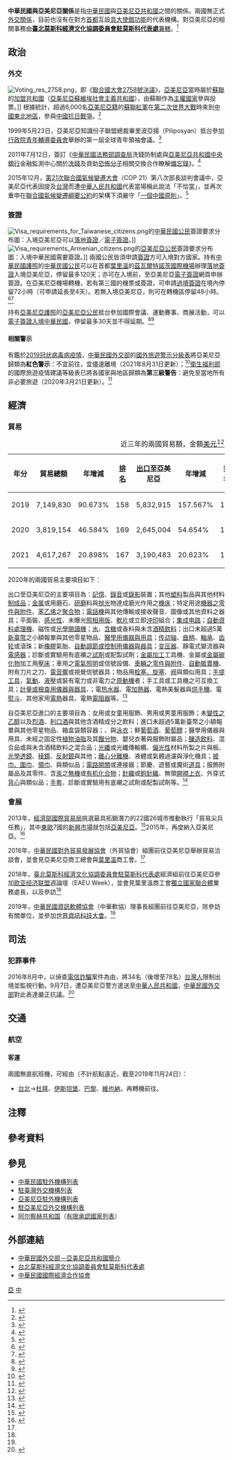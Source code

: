 {{noteTA
|G1=Medicine
|1=zh-hans:台; zh-hant:臺;
|2=zh-hans:埃里温; zh-hant:葉里溫;
|3=zh-hant:杜拜; zh-cn:迪拜; zh-sg:杜拜;
|4=zh-hant:伊斯坦堡; zh-cn:伊斯坦布尔; zh-sg:伊斯坦堡;
|5=zh-hans:气候变化; zh-hant:氣候變化; zh-tw:氣候變遷;
|6=zh-hans:联合国气候变化框架公约; zh-hant:聯合國氣候變化框架公約; zh-tw:聯合國氣候變遷綱要公約;
|7=zh-hans:塑料; zh-hant:塑料; zh-tw:塑膠;
|8=zh-hans:自动售货机; zh-hant:汽水機; zh-tw:自動販賣機; zh-sg:自动贩卖机;
|9=zh-hans:集成电路; zh-hant:集成電路; zh-tw:積體電路;
|10=zh-hans:干手机; zh-hant:乾手機; zh-tw:烘手機;
|11=zh-hans:力娇酒; zh-hant:力嬌酒; zh-tw:利口酒; zh-cn:利口酒;
|12=zh-hans:马甲; zh-hant:背心;
}}
{{not|中國－亞美尼亞關係}}
{{Dablink|關於中華民國與「亞」字國家的外交關係，詳見'''[[中亞關係|中亞關係 (消歧義)]]'''。}}
{{Infobox Bilateral relations|中華民國與亞美尼亞|Armenia|Taiwan|filetype=svg}}
'''中華民國與亞美尼亞關係'''是指[[中華民國|中華民國]]與[[亞美尼亞共和國|亞美尼亞共和國]]之間的關係。兩國無正式[[外交#外交上的承認|外交關係]]，目前也沒有在對方[[首都|首都]]互設[[實質大使館|具大使館功能]]的代表機構。對亞美尼亞的相關事務由'''[[臺北莫斯科經濟文化協調委員會駐莫斯科代表處|臺北莫斯科經濟文化協調委員會駐莫斯科代表處]]'''[[兼轄|兼轄]]。<ref>{{Cite web |url = https://www.boca.gov.tw/sp-foof-countrycp-03-143-c29a3-03-1.html |title = 駐館位置及聯絡方式 |publisher = [[中華民國外交部|中華民國外交部]] [[外交部領事事務局|領事事務局]] |access-date = 2017-12-16 |archive-date = 2017-12-16 |archive-url = https://web.archive.org/web/20171216201342/https://www.boca.gov.tw/sp-foof-countrycp-03-143-c29a3-03-1.html }}</ref>

==政治==
===外交===
[[File:Voting_res_2758.png|thumb]]，即《[[聯合國大會2758號決議|聯合國大會2758號決議]]》，[[亞美尼亞|亞美尼亞]]當時屬於[[蘇聯|蘇聯]]的[[加盟共和國|加盟共和國]]（[[亞美尼亞蘇維埃社會主義共和國|亞美尼亞蘇維埃社會主義共和國]]），由蘇聯作為[[主權國家|主權國家]]參與投票。]]
{{see also|中華民國外交|亞美尼亞外交}}
根據統計，超過6,000名[[亞美尼亞籍|亞美尼亞籍]]的[[蘇聯紅軍|蘇聯紅軍]]在[[第二次世界大戰|第二次世界大戰]]時來到[[中國東北地區|中國東北地區]]，參與[[中國抗日戰爭|中國抗日戰爭]]。<ref>{{Cite web |url=http://www.chinesetoday.com/big/article/1036596 |author=赫佰靈 |date=2015年9月1日 |title=亞美尼亞89歲老人的中國抗戰情結 |publisher=《[[國際日報|國際日報]]》 |deadurl=no |archiveurl=https://archive.is/20150920013349/http://www.chinesetoday.com/big/article/1036596 |archivedate=2015年9月20日 |accessdate=2017年6月12日 }}</ref>

1999年5月23日，亞美尼亞知識份子聯盟總裁畢里波亞揚（Piliposyan）抵台參加[[行政院青年輔導委員會|行政院青年輔導委員會]]舉辦的第一屆全球青年領袖會議。<ref>{{Cite web |url = http://multilingual.mofa.gov.tw/web/web_UTF-8/almanac/almanac1999/mo3/chapter1-2.htm |title = 《中華民國88年外交年鑑》〈第三章 中外關係〉 |publisher = 中華民國外交部 |accessdate = 2018-05-16 |archive-date = 2018-07-13 |archive-url = https://web.archive.org/web/20180713052422/http://multilingual.mofa.gov.tw/web/web_UTF-8/almanac/almanac1999/mo3/chapter1-2.htm |dead-url = no }}</ref>

2011年7月12日，簽訂《[[中華民國法務部調查局|中華民國法務部調查局]]洗錢防制處與[[亞美尼亞共和國中央銀行|亞美尼亞共和國中央銀行]]金融監測中心關於[[洗錢|洗錢]]及資助[[恐怖主义|恐怖分子]]相關{{link-en|金融情報|Financial intelligence|金融情資}}交換合作瞭解[[備忘錄|備忘錄]]》。<ref>{{Cite web |url = https://no06.mofa.gov.tw/mofatreatys/Result.aspx?tysubject_c=&tysubject_e=&tysubject_o=&tycountry_c=%e4%ba%9e%e7%be%8e%e5%b0%bc%e4%ba%9e&tycountry_e=%e4%ba%9e%e7%be%8e%e5%b0%bc%e4%ba%9e&tyeffectivedate=&tyeffectivedateE=&tysigneddate=&tysigneddateE=&start=Y&tykeyword=&Order=Signing&tyclass= |title = 條約協定查詢系統 |publisher = 中華民國外交部}}</ref>

2015年12月，[[2015年聯合國氣候變化大會|第21次聯合國氣候變遷大會]]（COP 21）第八次部長談判會議中，亞美尼亞代表因提及[[台灣|台灣]]而遭[[中華人民共和國|中華人民共和國]]代表當場稱此說法「不恰當」，並再次重申在[[聯合國氣候變化綱要公約|聯合國氣候變遷綱要公約]]的架構下須嚴守「[[一個中國原則|一個中國原則]]」。<ref>{{Cite web |url = https://www.mofa.gov.tw/Upload/WebArchive/2153/%E4%B8%AD%E5%9C%8B%E5%A4%A7%E9%99%B8%E9%98%BB%E6%92%93%E6%88%91%E5%9C%8B%E9%9A%9B%E7%A9%BA%E9%96%93%E4%BA%8B%E4%BE%8B%EF%BC%88104%E5%B9%B4%EF%BC%89.pdf |author = 公眾外交協調會 |title = 中國大陸阻撓我國際空間事例（104年事例） |publisher = 中華民國外交部 |accessdate = 2018-01-09 |archive-date = 2017-08-21 |archive-url = https://web.archive.org/web/20170821074651/http://www.mofa.gov.tw/Upload/WebArchive/2153/%E4%B8%AD%E5%9C%8B%E5%A4%A7%E9%99%B8%E9%98%BB%E6%92%93%E6%88%91%E5%9C%8B%E9%9A%9B%E7%A9%BA%E9%96%93%E4%BA%8B%E4%BE%8B%EF%BC%88104%E5%B9%B4%EF%BC%89.pdf |dead-url = no }}</ref>

===簽證===
[[File:Visa_requirements_for_Taiwanese_citizens.png|thumb]]的[[中華民國國民|中華民國公民]]簽證要求分布圖：入境亞美尼亞可以[[簽證#落地签证|落地簽證]]／[[簽證#电子签证|電子簽證]]。]]
[[File:Visa_requirements_Armenian_citizens.png|thumb]]的[[亞美尼亞公民|亞美尼亞公民]]簽證要求分布圖：入境中華民國需要簽證。]]
{{see also|中華民國簽證政策|中華民國公民簽證要求}}
{{see also|亞美尼亞簽證政策|亞美尼亞公民簽證要求}}
兩國公民皆須申請[[簽證|簽證]]方可入境對方國家。持有[[中華民國護照|中華民國護照]]的[[中華民國國民|中華民國公民]]可以在首都[[葉里溫|葉里溫]]的[[茲瓦爾特諾茨國際機場|茲瓦爾特諾茨國際機場]]辦理[[簽證#落地签证|落地簽證]]入境亞美尼亞，停留最多120天；亦可在入境前，至亞美尼亞[[簽證#电子签证|電子簽證]]網頁申辦簽證。在亞美尼亞機場轉機，若有第三國的機票或簽證，可申請[[過境簽證|過境簽證]]在境內停留72小時（可申請延長至4天）。若無入境亞美尼亞，則可在轉機區停留48小時。<ref>{{Cite web |url = https://www.boca.gov.tw/sp-foof-countrycp-03-143-c29a3-02-1.html |title = 簽證及入境須知 |publisher = 外交部領事事務局 |access-date = 2017-12-16 |archive-date = 2017-12-16 |archive-url = https://web.archive.org/web/20171216201302/https://www.boca.gov.tw/sp-foof-countrycp-03-143-c29a3-02-1.html }}</ref><ref>{{Cite web |url = https://www.mofa.gov.tw/ArrivalVisa.aspx?n=546&AreaSN=3 |title = 落地簽證資訊 |publisher = 中華民國外交部 |access-date = 2021-03-15 |archive-date = 2022-03-02 |archive-url = https://web.archive.org/web/20220302054800/https://www.mofa.gov.tw/ArrivalVisa.aspx?n=546&AreaSN=3 }}</ref>

持有[[亞美尼亞護照|亞美尼亞護照]]的[[亞美尼亞公民|亞美尼亞公民]]抵台參加國際會議、運動賽事、商展活動，可以[[中華民國簽證政策#电子签证|電子簽證入境中華民國]]，停留最多30天並不得延期。<ref>{{Cite web |url = https://www.boca.gov.tw/cp-228-4488-8208a-1.html |title = 誰具備申請電子簽證的資格? |publisher = 外交部領事事務局 |access-date = 2018-12-15 |archive-date = 2018-12-09 |archive-url = https://web.archive.org/web/20181209124657/https://www.boca.gov.tw/cp-228-4488-8208a-1.html }}</ref><ref>{{Cite web|url = https://www.boca.gov.tw/cp-215-643-5e740-1.html|title = 我的電子簽證效期多久？|publisher = 外交部領事事務局|access-date = 2018-03-27|archive-date = 2018-03-27|archive-url = https://web.archive.org/web/20180327023606/https://www.boca.gov.tw/cp-215-643-5e740-1.html}}</ref>

====相關警示====
有鑑於[[2019冠状病毒病疫情|2019冠状病毒病疫情]]，[[中華民國外交部|中華民國外交部]]的[[國外旅遊警示分級表|國外旅遊警示分級表]]將亞美尼亞歸類為'''紅色警示'''：不宜前往，宜儘速離境（2021年8月31日更新）；<ref>{{Cite web |url = https://www.boca.gov.tw/sp-trwa-list-1.html |title = 國外旅遊警示分級表 |publisher = 外交部領事事務局 |access-date = 2022-01-30 |archive-date = 2020-02-08 |archive-url = https://web.archive.org/web/20200208022958/https://www.boca.gov.tw/sp-trwa-list-1.html }}</ref>[[中華民國衛生福利部|衛生福利部]]的國際旅遊疫情建議等級表已將各國家與地區歸類為'''第三級警告'''：避免至當地所有非必要旅遊（2020年3月21日更新）。<ref>{{Cite web |url = https://www.cdc.gov.tw/CountryEpidLevel/GetPrescription/544?uacid=429 |title = 國際旅遊疫情建議等級 |publisher = [[中華民國衛生福利部|中華民國衛生福利部]]}}</ref>

==經濟==
{{see also|臺灣經濟|亞美尼亞經濟}}
===貿易===
{|class=wikitable
|+近三年的兩國貿易額，金額[[美元|美元]]<ref>{{Cite web|url = https://cuswebo.trade.gov.tw/|title = 中華民國進出口貿易統計|publisher = [[中華民國經濟部|中華民國經濟部]] [[經濟部國際貿易局|國際貿易局]]|access-date = 2021-05-01|archive-date = 2016-03-09|archive-url = https://web.archive.org/web/20160309193715/http://cus93.trade.gov.tw/FSCI/}}</ref>
!年分!!貿易總額!!年增減!![[世界政區索引|排名]]!![[出口贸易|出口]]至亞美尼亞!!年增減!!排名!!自亞美尼亞[[进口贸易|進口]]!!年增減!!排名
|-
| 2019 || 7,149,830 || {{increase}}90.673% || 158 || 5,832,915 || {{increase}}157.567% || 143 || 1,316,915 || {{decrease}}11.329% || 151
|-
| 2020 || 3,819,154 || {{decrease}}46.584% || 169 || 2,645,004 || {{decrease}}54.654% || 162 || 1,174,150 || {{decrease}}10.841% || 154
|-
| 2021 || 4,617,267 || {{increase}}20.898% || 167 || 3,190,483 || {{increase}}20.623% || 160 || 1,426,784 || {{increase}}21.516% || 152
|}

2020年的兩國貿易主要項目如下：

出口至亞美尼亞的主要項目為：[[記憶體|記憶]]、[[錄音|錄音]]或[[攝錄|錄影]]裝置；其他[[塑料|塑料]]製品與其他材料[[制成品|制成品]]；[[金属|金属]]或{{link-en|金屬陶瓷|Cermet|瓷金}}用磨石、[[研磨|研磨]]料與[[抛光|抛光]]物達成磨光作用之[[機床|機床]]；特定用途[[机械零件|機器之零件與附件]]、[[苯乙烯|苯乙烯]]之[[聚合物|聚合物]]；[[电话|電話機]]與其他傳輸或接收聲音、圖像或其他資料之器具；平面裝、[[感光性|感光性]]、未曝光[[照相排版|照相用版]]、[[底片|軟片]]或立即[[沖洗|沖印]]組合；[[集成电路|集成电路]]；[[自動資料收集|自動資料處理機]]、磁性或[[光學閱讀器|光學閱讀機]]；[[饮用水|水]]、[[含糖飲料|含糖]]或香料與未含[[酒|酒精飲料]]；出口未超過5萬[[新臺幣|新臺幣]]之小額報單與其他零星物品、[[医疗器械|醫學用儀器與用具]]；[[传动轴|传动轴]]、[[曲柄|曲柄]]、[[軸承|軸承]]、[[齿轮|齿轮]]或滾珠；新[[橡膠|橡膠]]氣胎、[[調節器|自動調節或控制用儀器與器具]]；[[变压器|变压器]]、靜電式變流器與[[电感元件|電感器]]；診斷或實驗用有底襯之[[化学试剂|試劑]]或配製試劑；[[金屬加工|金屬加工]]工具機、金屬或[[碳化物|金屬碳化物]]加工用[[压力机|壓床]]；車用之[[汽车灯|電氣照明]]或信號設備、[[汽車零組件列表|車輛之零件與附件]]、[[自動販賣機|自動販賣機]]、附有刀片之刀、[[音響|電音響]]或視覺信號器具；物品用[[塞子|栓塞、旋塞]]、[[阀|阀]]與類似用具；[[手工具|手提工具]]，[[氣動力學|氣動]]、[[液压机械|液壓]]或裝有電力或非電力之[[发动机|原動機]]者；手工具或工具機之可互換工具；[[:Template:實驗室設備|計量或檢查用儀器與器具]]、{{link-en|定型投影機|Optical comparator}}；電[[热水器|热水器]]、電[[空间加热器|加熱器]]、電熱美髮器與[[乾手機|烘手機]]、電[[熨斗|熨斗]]、其他家用[[電熱|電熱]]器具、電熱[[電阻器|電阻器]]等。<ref>{{Cite web |url = https://www.taitraesource.com/default.asp |title = 近二年我國對當地出口主要產品 |publisher = [[中華民國對外貿易發展協會|中華民國對外貿易發展協會]] |access-date = 2021-09-23 |archive-date = 2007-06-02 |archive-url = https://web.archive.org/web/20070602030647/http://www.taitraesource.com/total01.asp }}</ref>

自亞美尼亞進口的主要項目為：女用或女童用服飾、男用或男童用服飾；未[[變性乙醇|變性之乙醇]]以及[[蒸馏酒|烈酒]]、[[力娇酒|利口酒]]與其他含酒精成分之飲料；進口未超過5萬新臺幣之小額報單與其他零星物品、箱盒袋類容器；{{link-en|競賽裝|Tracksuit}}、{{link-en|滑雪服|Ski suit}}與[[泳衣|泳衣]]；鮮[[葡萄酒|葡萄酒]]、[[葡萄漿|葡萄醪]]；醫學用儀器與用具、未經{{link-en|化学修飾|Chemical modification|化學改質}}之固定性[[植物油|植物油脂]]及其[[蒸馏|餾分物]]、嬰兒衣著與服飾附屬品；[[釀造酒|釀造飲料]]、混合品或與未含酒精飲料之混合品；[[光導纖維|光纖]]或光纖傳輸纜、[[偏振|偏光性]]材料所製之片與板、[[透镜|光學透鏡]]、[[稜鏡|稜鏡]]、[[鏡|反射鏡]]與其他{{link-en|光學元件|Category:Optical components}}；[[離心機|離心分離機]]、液體或氣體過濾與淨化機具；[[披巾|披巾、圍巾]]、[[領巾|領巾]]、{{link-en|面紗|Veil|頭紗、面紗}}與類似品；[[電子開關|電路開關]]或連接器；節慶、遊藝或魔術[[道具|道具]]；服飾附屬品及其零件、含[[汞|汞]]之[[无机化合物|無機]]或[[有机化合物|有机化合物]]；[[編織|針織]]或[[鉤針|鉤針織]]{{link-en|套頭衫|Jersey (clothing)}}、無領[[開襟衫|開襟上衣]]、外穿式[[馬甲_(西式外套)|背心]]與類似品；[[手套|手套]]、診斷或實驗用有底襯之試劑或配製試劑等。<ref>{{Cite web |url = https://www.taitraesource.com/default.asp |title = 近二年我國自當地進口主要產品 |publisher = 中華民國對外貿易發展協會 |access-date = 2021-09-23 |archive-date = 2007-06-02 |archive-url = https://web.archive.org/web/20070602030647/http://www.taitraesource.com/total01.asp }}</ref>

===會展===
2013年，[[經濟部國際貿易局|經濟部國際貿易局]]挑選最具拓銷潛力的22國26城市推動執行「貿易尖兵任務」，其中[[東歐|東歐]]7國的[[新興市場|新興市場]]就包括[[亞美尼亞|亞美尼亞]]。<ref>{{Cite web |url = http://www.trademag.org.tw/News.asp?id=622045&url=/NewsSearch.asp |author = 中華民國對外貿易發展協會 |date = 2013年10月30日 |title = 貿易尖兵勇闖22國26城市 新興市場商機無窮 |publisher = 經貿透視網 |accessdate = 2020年9月28日 |archive-date = 2017年3月12日 |archive-url = https://web.archive.org/web/20170312045302/http://www.trademag.org.tw/News.asp?id=622045&url=%2FNewsSearch.asp |dead-url = no }}</ref>2015年，再度納入亞美尼亞。<ref name="亞美尼亞國家檔">{{Cite web |url = https://www.trade.gov.tw/App_Ashx/File.ashx?FilePath=../Files/PageFile/719432/%e4%ba%9e%e7%be%8e%e5%b0%bc%e4%ba%9e%e5%9c%8b%e5%ae%b6%e6%aa%94.pdf |author = 雙二組駐外服務小組 |date = 2021年4月22日 |title = 亞美尼亞國家檔 |publisher = 經濟部國際貿易局 |access-date = 2022年5月26日 |archive-date = 2021年6月4日 |archive-url = https://web.archive.org/web/20210604134947/https://www.trade.gov.tw/App_Ashx/File.ashx?FilePath=..%2FFiles%2FPageFile%2F719432%2F%E4%BA%9E%E7%BE%8E%E5%B0%BC%E4%BA%9E%E5%9C%8B%E5%AE%B6%E6%AA%94.pdf }}</ref>

2016年，[[中華民國對外貿易發展協會|中華民國對外貿易發展協會]]（外貿協會）組團前往亞美尼亞舉辦貿易洽談會，並會見亞美尼亞商工總會與[[葉里溫|葉里溫]]商工會。<ref name="亞美尼亞國家檔"/>

2018年，[[臺北莫斯科經濟文化協調委員會駐莫斯科代表處|臺北莫斯科經濟文化協調委員會駐莫斯科代表處]]經濟組前往亞美尼亞參加[[欧亚经济联盟|欧亚经济联盟]]週論壇（EAEU Week），並會見葉里溫商工會[[獨立國家聯合體|獨立國家聯合體]]業務處長，以及參訪{{Link-en|亞美尼亞科技基金會|Foundation for Armenian Science and Technology}}<ref name="亞美尼亞國家檔"/>

2019年，[[中華民國資訊軟體協會|中華民國資訊軟體協會]]（中華軟協）理事長組團前往亞美尼亞，除參訪有關單位，並參加[[世界資訊科技與服務聯盟|世界資訊科技大會]]。<ref name="亞美尼亞國家檔"/>

==司法==
{{see also|中華民國法律|{{link-en|亞美尼亞法律|Legal system of Armenia}}}}
===犯罪事件===
2016年8月中，{{Link-en|亞美尼亞警察|Police of the Republic of Armenia|亞美尼亞警方}}以偵查[[台湾诈骗集团|電信詐騙]]案件為由，將34名（後增至78名）[[台灣人|台灣人]]限制出境並監視行動。9月7日，遭亞美尼亞警方遣送至[[中華人民共和國|中華人民共和國]]，[[中華民國外交部|中華民國外交部]]對此表達嚴正抗議。<ref>{{Cite web |url = http://news.ltn.com.tw/news/politics/breakingnews/1818900 |author = 呂伊萱 |date = 2016年9月7日 |title = 亞美尼亞涉詐騙 78台人遭遣送中國 |publisher = 《[[自由時報|自由時報]]》 |accessdate = 2017年4月25日 |archive-date = 2017年4月26日 |archive-url = https://web.archive.org/web/20170426061906/http://news.ltn.com.tw/news/politics/breakingnews/1818900 |dead-url = no }}</ref>

==交通==
{{see also|臺灣交通|亞美尼亞交通}}
===航空===
<!-- 參考自中文、英文維基相關條目 -->
====客運====
兩國無直航班機，可經由（不計航點遠近，截至2019年11月24日{{noteTag|有鑑於[[2019冠状病毒病疫情|2019冠状病毒病疫情]]影響，暫停更新。}}）：

*[[臺灣桃園國際機場|台北]]→[[杜拜國際機場|杜拜]]、[[伊斯坦堡機場|伊斯坦堡]]、[[戴高樂國際機場|巴黎]]、[[維也納國際機場|維也納]]，再轉機前往{{Link-en|亞美尼亞機場列表|List of airports in Armenia|亞美尼亞的國際機場}}。

==注釋==
{{noteFoot}}

==參考資料==
{{reflist|2}}

==參見==
{{Portal box|國際關係|中華民國|亞美尼亞|蘇聯|image2=Flag of the Republic of China.svg|image3=Flag of Armenia.svg}}
*[[中華民國駐外機構列表|中華民國駐外機構列表]]
*[[駐臺灣外交機構列表|駐臺灣外交機構列表]]
*[[亞美尼亞駐外機構列表|亞美尼亞駐外機構列表]]
*[[駐亞美尼亞外交機構列表|駐亞美尼亞外交機構列表]]
*[[阿尔察赫共和国|阿尔察赫共和国]]（[[有限承認國家列表|有限承認國家列表]]）

==外部連結==
*[https://www.mofa.gov.tw/CountryInfo.aspx?CASN=3&n=162&sms=33&s=182 中華民國外交部－亞美尼亞共和國簡介]
*[http://www.roc-taiwan.org/RU/mp.asp?mp=237 台北莫斯科經濟文化協調委員會駐莫斯科代表處]
*[http://www.cieca.org.tw/style/frame/m9/faq.asp?lang=1&customer_id=2998&content_set=color_1&name_id=151617&Directory_ID=3223 中華民國國際經濟合作協會]

{{中華民國外交}}
{{亞美尼亞外交}}

[[Category:中華民國雙邊關係|亞]]
[[Category:亞美尼亞雙邊關係|中]]